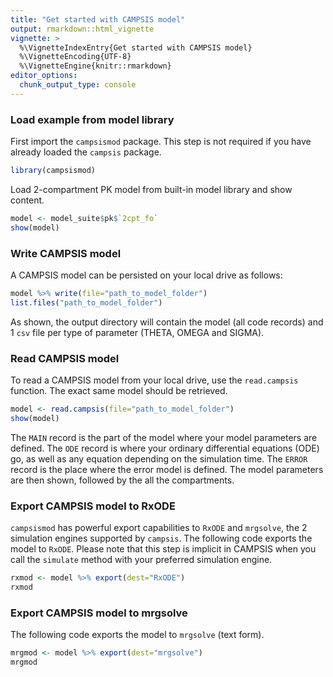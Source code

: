 ---
title: "Get started with CAMPSIS model"
output: rmarkdown::html_vignette
vignette: >
  %\VignetteIndexEntry{Get started with CAMPSIS model}
  %\VignetteEncoding{UTF-8}
  %\VignetteEngine{knitr::rmarkdown}
editor_options: 
  chunk_output_type: console
---

### Load example from model library

First import the `campsismod` package. This step is not required if you have already loaded the `campsis` package.

```{r, message=FALSE}
library(campsismod)
```

Load 2-compartment PK model from built-in model library and show content.

```{r}
model <- model_suite$pk$`2cpt_fo`
show(model)
```

### Write CAMPSIS model

A CAMPSIS model can be persisted on your local drive as follows:

```{r}
model %>% write(file="path_to_model_folder")
list.files("path_to_model_folder")
```

As shown, the output directory will contain the model (all code records) and 1 `csv` file per type of parameter (THETA, OMEGA and SIGMA). 

### Read CAMPSIS model

To read a CAMPSIS model from your local drive, use the `read.campsis` function.
The exact same model should be retrieved.

```{r}
model <- read.campsis(file="path_to_model_folder")
show(model)
```

The `MAIN` record is the part of the model where your model parameters are defined. The `ODE` record is where your ordinary differential equations (ODE) go, as well as any equation depending on the simulation time. The `ERROR` record is the place where the error model is defined. The model parameters are then shown, followed by the all the compartments.
 
### Export CAMPSIS model to RxODE

`campsismod` has powerful export capabilities to `RxODE` and `mrgsolve`, the 2 simulation engines supported by `campsis`.
The following code exports the model to `RxODE`. Please note that this step is implicit in CAMPSIS when you call the `simulate` method with your preferred simulation engine.

```{r}
rxmod <- model %>% export(dest="RxODE")
rxmod
```

### Export CAMPSIS model to mrgsolve

The following code exports the model to `mrgsolve` (text form).

```{r}
mrgmod <- model %>% export(dest="mrgsolve")
mrgmod
```
